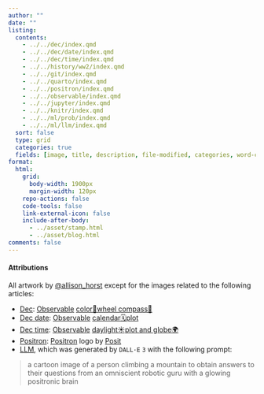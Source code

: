 ```yaml
---
author: ""
date: ""
listing:
  contents:
    - ../../dec/index.qmd
    - ../../dec/date/index.qmd
    - ../../dec/time/index.qmd
    - ../../history/ww2/index.qmd
    - ../../git/index.qmd
    - ../../quarto/index.qmd
    - ../../positron/index.qmd
    - ../../observable/index.qmd
    - ../../jupyter/index.qmd
    - ../../knitr/index.qmd
    - ../../ml/prob/index.qmd
    - ../../ml/llm/index.qmd
  sort: false
  type: grid
  categories: true
  fields: [image, title, description, file-modified, categories, word-count, reading-time]
format:
  html:
    grid:
      body-width: 1900px
      margin-width: 120px
    repo-actions: false
    code-tools: false
    link-external-icon: false
    include-after-body:
      - ../asset/stamp.html
      - ../asset/blog.html
comments: false
---
```


#### Attributions {.appendix}
All artwork by [@allison_horst](https://twitter.com/allison_horst) except for the images related to the following articles:

- [Dec](../dec/index.qmd): [Observable](https://observablehq.com) [color🎨wheel compass🧭](https://observablehq.com/@pjedwards/compass-rose-as-legend-with-colors)
- [Dec date](../dec/date/index.qmd): [Observable](https://observablehq.com) [calendar🗓️plot](https://observablehq.com/@observablehq/plot-calendar)
- [Dec time](../dec/time/index.qmd): [Observable](https://observablehq.com) [daylight☀️plot and globe🌍](https://observablehq.com/@dbridges/visualizing-seasonal-daylight)
- [Positron](../positron/index.qmd): [Positron](https://positron.posit.co) logo by [Posit](https://posit.co/)
- [LLM](../ml/llm/index.qmd), which was generated by `DALL·E` `3` with the following prompt:

> a cartoon image of a person climbing a mountain to obtain answers to their questions from an omniscient robotic guru with a glowing positronic brain
